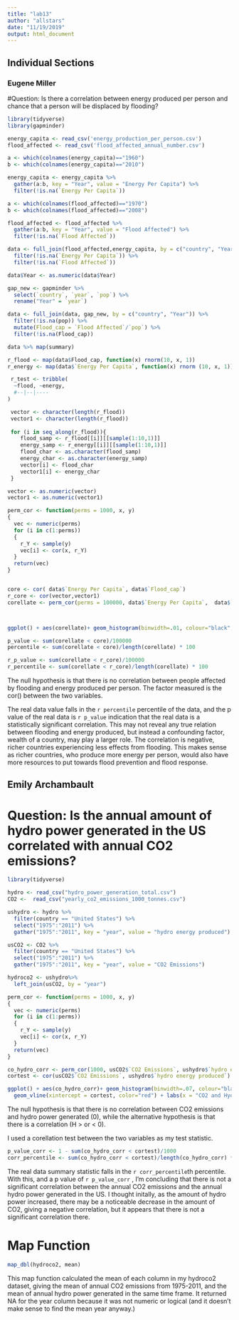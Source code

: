 ```yaml
---
title: "lab13"
author: "allstars"
date: "11/19/2019"
output: html_document
---
```


## Individual Sections

### Eugene Miller

#Question: Is there a correlation between energy produced per person and chance that a person will be displaced by flooding? 

```r
library(tidyverse)
library(gapminder)

energy_capita <- read_csv('energy_production_per_person.csv')
flood_affected <- read_csv('flood_affected_annual_number.csv')

a <- which(colnames(energy_capita)=="1960")
b <- which(colnames(energy_capita)=="2010")

energy_capita <- energy_capita %>% 
  gather(a:b, key = "Year", value = "Energy Per Capita") %>%
  filter(!is.na(`Energy Per Capita`))

a <- which(colnames(flood_affected)=="1970")
b <- which(colnames(flood_affected)=="2008")

flood_affected <- flood_affected %>% 
  gather(a:b, key = "Year", value = "Flood Affected") %>% 
  filter(!is.na(`Flood Affected`))

data <- full_join(flood_affected,energy_capita, by = c("country", "Year")) %>%
  filter(!is.na(`Energy Per Capita`)) %>% 
  filter(!is.na(`Flood Affected`))

data$Year <- as.numeric(data$Year)

gap_new <- gapminder %>% 
  select(`country`, `year`, `pop`) %>%
  rename("Year" = `year`)

data <- full_join(data, gap_new, by = c("country", "Year")) %>%
  filter(!is.na(pop)) %>% 
  mutate(Flood_cap = `Flood Affected`/`pop`) %>% 
  filter(!is.na(Flood_cap))

data %>% map(summary)

r_flood <- map(data$Flood_cap, function(x) rnorm(10, x, 1))
r_energy <- map(data$`Energy Per Capita`, function(x) rnorm (10, x, 1))

 r_test <- tribble(
  ~flood, ~energy,
  #--|--|----
)

 vector <- character(length(r_flood))
 vector1 <- character(length(r_flood))
 
 for (i in seq_along(r_flood)){
    flood_samp <- r_flood[[i]][[sample(1:10,1)]]
    energy_samp <- r_energy[[i]][[sample(1:10,1)]]
    flood_char <- as.character(flood_samp)
    energy_char <- as.character(energy_samp)
    vector[i] <- flood_char
    vector1[i] <- energy_char
 }

vector <- as.numeric(vector)
vector1 <- as.numeric(vector1)
```



```r

perm_cor <- function(perms = 1000, x, y)
{
  vec <- numeric(perms)
  for (i in c(1:perms))
  {
    r_Y <- sample(y)
    vec[i] <- cor(x, r_Y)
  }
  return(vec)
}


core <- cor( data$`Energy Per Capita`, data$`Flood_cap`)
r_core <- cor(vector,vector1)
corellate <- perm_cor(perms = 100000, data$`Energy Per Capita`,  data$`Flood_cap`)



ggplot() + aes(corellate)+ geom_histogram(binwidth=.01, colour="black", fill="white") + geom_vline(mapping =aes(xintercept=core), color = "red") + labs(x = "Correlation Tests")

p_value <- sum(corellate < core)/100000
percentile <- sum(corellate < core)/length(corellate) * 100

r_p_value <- sum(corellate < r_core)/100000
r_percentile <- sum(corellate < r_core)/length(corellate) * 100
```
The null hypothesis is that there is no correlation between people affected by flooding and energy produced per person. The factor measured is the cor() between the two variables. 

The real data value falls in the `r percentile` percentile of the data, and the p value of the real data is `r p_value` indication that the real data is a statistically significant correlation. This may not reveal any true relation between flooding and energy produced, but instead a confounding factor, wealth of a country, may play a larger role. The correlation is negative, richer countries experiencing less effects from flooding. This makes sense as richer countries, who produce more energy per person, would also have more resources to put towards flood prevention and flood response. 


## Emily Archambault

# Question: Is the annual amount of hydro power generated in the US correlated with annual CO2 emissions?

```r
library(tidyverse)

hydro <- read_csv("hydro_power_generation_total.csv")
CO2 <-  read_csv("yearly_co2_emissions_1000_tonnes.csv")

ushydro <- hydro %>%
  filter(country == "United States") %>%
  select("1975":"2011") %>% 
  gather("1975":"2011", key = "year", value = "hydro energy produced")

usCO2 <- CO2 %>% 
  filter(country == "United States") %>% 
  select("1975":"2011") %>%
  gather("1975":"2011", key = "year", value = "CO2 Emissions")

hydroco2 <- ushydro%>%
  left_join(usCO2, by = "year")

perm_cor <- function(perms = 1000, x, y)
{
  vec <- numeric(perms)
  for (i in c(1:perms))
  {
    r_Y <- sample(y)
    vec[i] <- cor(x, r_Y)
  }
  return(vec)
}

co_hydro_corr <- perm_cor(1000, usCO2$`CO2 Emissions`, ushydro$`hydro energy produced`)
cortest <- cor(usCO2$`CO2 Emissions`, ushydro$`hydro energy produced`)

ggplot() + aes(co_hydro_corr)+ geom_histogram(binwidth=.07, colour="black", fill="white") + 
  geom_vline(xintercept = cortest, color="red") + labs(x = "CO2 and Hydro Power Correlation")
```

The null hypothesis is that there is no correlation between CO2 emissions and hydro power generated (0), while the alternative hypothesis is that there is a correlation (H > or < 0).

I used a corellation test between the two variables as my test statistic.

```r
p_value_corr <- 1 - sum(co_hydro_corr < cortest)/1000
corr_percentile <- sum(co_hydro_corr < cortest)/length(co_hydro_corr) *100
```

The real data summary statistic falls in the `r corr_percentile`th percentile. With this, and a p value of `r p_value_corr` , I'm concluding that there is not a significant correlation between the annual CO2 emissions and the annual hydro power generated in the US. I thought initally, as the amount of hydro power increased, there may be a noticeable decrease in the amount of CO2, giving a negative correlation, but it appears that there is not a significant correlation there.

# Map Function

```r
map_dbl(hydroco2, mean)
```

This map function calculated the mean of each column in my hydroco2 dataset, giving the mean of annual CO2 emissions from 1975-2011, and the mean of annual hydro power generated in the same time frame. It returned NA for the year column because it was not numeric or logical (and it doesn't make sense to find the mean year anyway.)

